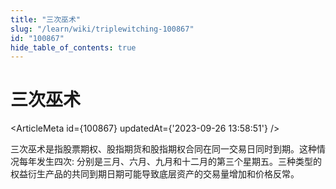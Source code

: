 ```yaml
---
title: "三次巫术"
slug: "/learn/wiki/triplewitching-100867"
id: "100867"
hide_table_of_contents: true
---
```



# 三次巫术

<ArticleMeta id={100867} updatedAt={'2023-09-26 13:58:51'} />
<div className='border-solid border-b border-t-0 my-4 border-[var(--ifm-color-gray-300)]' />

三次巫术是指股票期权、股指期货和股指期权合同在同一交易日同时到期。这种情况每年发生四次: 分别是三月、六月、九月和十二月的第三个星期五。三种类型的权益衍生产品的共同到期日期可能导致底层资产的交易量增加和价格反常。
